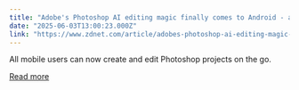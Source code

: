```yaml
---
title: "Adobe's Photoshop AI editing magic finally comes to Android - and it's free"
date: "2025-06-03T13:00:23.000Z"
link: "https://www.zdnet.com/article/adobes-photoshop-ai-editing-magic-finally-comes-to-android-and-its-free/"
---
```


All mobile users can now create and edit Photoshop projects on the go.

[Read more](https://www.zdnet.com/article/adobes-photoshop-ai-editing-magic-finally-comes-to-android-and-its-free/)
